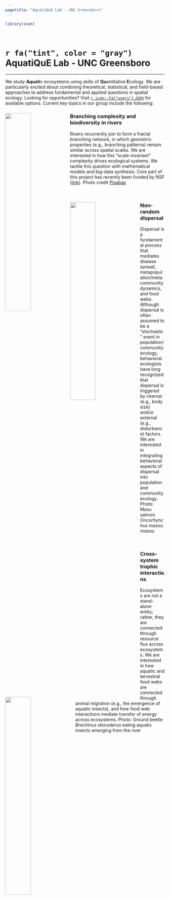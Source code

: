 ```yaml
---
pagetitle: "AquatiQuE Lab - UNC Greensboro"
---
```


```r

library(icon)

```
\

# `r fa("tint", color = "gray")` AquatiQuE Lab - UNC Greensboro

---

We study **Aquati**c ecosystems using skills of **Qu**antitative **E**cology. We are particularly excited about combining theoretical, statistical, and field-based approaches to address fundamental and applied questions in spatial ecology. Looking for opportunities? Visit [`r icon::fa("users")` Join](join.html) for available options. Current key topics in our group include the following:

<div class="clearfix">
<img src="image/img01.jpg" style = "width: 40%" align = left>

### Branching complexity and biodiversity in rivers

Rivers recurrently join to form a fractal branching network, in which geometric properties (e.g., branching patterns) remain similar across spatial scales. We are interested in how this “scale-invariant” complexity drives ecological systems. We tackle this question with mathematical models and big-data synthesis. Core part of this project has recently been funded by NSF ([link](https://nsf.gov/awardsearch/showAward?AWD_ID=2015634&HistoricalAwards=false)). Photo credit <a href="https://pixabay.com/ja/?utm_source=link-attribution&amp;utm_medium=referral&amp;utm_campaign=image&amp;utm_content=1031760">Pixabay</a>
</div>
\
<div class="clearfix">
<img src="image/img02.jpg" style = "width: 40%; margin-right: 20px" align = left>

### Non-random dispersal

Dispersal is a fundamental process that mediates disease spread, metapopulation/metacommunity dynamics, and food webs. Although dispersal is often assumed to be a “stochastic” event in population/community ecology, behavioral ecologists have long recognized that dispersal is triggered by internal (e.g., body size) and/or external (e.g., disturbance) factors. We are interested in integrating behavioral aspects of dispersal into population and community ecology. Photo: Masu salmon *Oncorhynchus masou masou*
</div>
\
<div class="clearfix">
<img src="image/img03.jpg" style = "width: 40%; margin-right: 20px" align = left>

### Cross-system trophic interactions

Ecosystems are not a stand-alone entity; rather, they are connected through resource flux across ecosystems. We are interested in how aquatic and terrestrial food webs are connected through animal migration (e.g., the emergence of aquatic insects), and how food web interactions mediate transfer of energy across ecosystems. Photo: Ground beetle *Brachinus stenoderus* eating aquatic insects emerging from the river
</div>
